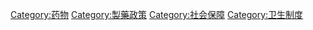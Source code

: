 {{Catmore}}

[[Category:药物|Category:药物]]
[[Category:製藥政策|Category:製藥政策]]
[[Category:社会保障|Category:社会保障]]
[[Category:卫生制度|Category:卫生制度]]